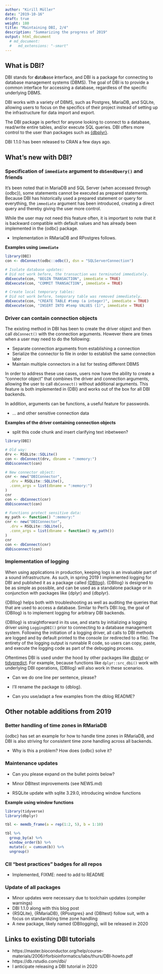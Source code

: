 ```yaml
---
author: "Kirill Müller"
date: "2019-10-16"
draft: true
weight: 180
title: "Maintaining DBI, 2/4"
description: "Summarizing the progress of 2019"
output: html_document 
  # md_document:
  #   md_extensions: "-smart"
---
```

<!-- +++ -->
<!-- author = "Kirill Müller" -->
<!-- date = "2019-10-16" -->
<!-- draft = true -->
<!-- weight = 180 -->
<!-- title = "Maintaining DBI, 2/4" -->
<!-- description = "Summarizing the progress of 2019" -->
<!-- +++ -->


## What is DBI?

DBI stands for **d**ata**b**ase **i**nterface, and DBI is a package for connecting to database management systems (DBMS).
The goal of DBI is to provide a common interface for accessing a database, regardless of the specific underlying DBMS.

DBI works with a variety of DBMS, such as Postgres, MariaDB, and SQLite, allowing users to focus on the specifics of their project instead of setting up the infrastructure for data import and export.

The DBI package is perfect for anyone looking to connect to a database, read/write entire tables, and/or execute SQL queries.
DBI offers more control to the user than packages such as [{dbplyr}](https://dbplyr.tidyverse.org/).

DBI 1.1.0 has been released to CRAN a few days ago.


## What's new with DBI?

### Specification of `immediate` argument to `dbSendQuery()` and friends

It's been noted that in MariaDB and SQL Server (when accessed through {odbc}), some statements cannot be executed as prepared statements.
Because DBI has historically used a prepared statement or query for everything, the `immediate` argument has been introduced, creating a direct query and thereby giving the user more control.

While the user may not need this feature often, it is important to note that it is backward compatible with default values and has already been implemented in the {odbc} package.


- Implementation in RMariaDB and RPostgres follows.

**Examples using `immediate`**

```r
library(DBI)
con <- dbConnect(odbc::odbc(), dsn = "SQLServerConnection")

# Isolate database updates:
# Did not work before, the transaction was terminated immediately.
dbExecute(con, "BEGIN TRANSACTION", immediate = TRUE)
dbExecute(con, "COMMIT TRANSACTION", immediate = TRUE)

# Create local temporary tables:
# Did not work before, temporary table was removed immediately.
dbExecute(con, "CREATE TABLE #temp (a integer)", immediate = TRUE)
dbExecute(con, "INSERT INTO #temp VALUES (1)", immediate = TRUE)
```

### Driver can contain connection objects

The existing method in DBI has been to create the driver object and then call `dbConnect()` with the connection arguments.
However there are times when a user may need to do the following:  

* Separate connection arguments from establishing a connection
* Serialize the connector to file in order to establish the same connection later
* Maintain multiple connectors in a list for testing different DBMS

In order to address these use cases, users now have the ability to create a "connector object" that combines the driver and connection arguments, allowing the user to call `dbConnect()` without additional arguments.
This feature is both implemented in {DBI} and works out of the box for all DBI backends.

In addition, arguments can be functions, a useful feature for passwords.

- ... and other sensitive connection data

**Examples of the driver containing connection objects**

- split this code chunk and insert clarifying text inbetween?

```r
library(DBI)

# Old way:
drv <- RSQLite::SQLite()
con <- dbConnect(drv, dbname = ":memory:")
dbDisconnect(con)

# New connector object:
cnr <- new("DBIConnector",
  .drv = RSQLite::SQLite(),
  .conn_args = list(dbname = ":memory:")
)
cnr
con <- dbConnect(cnr)
dbDisconnect(con)

# Functions protect sensitive data:
my_path <- function() ":memory:"
cnr <- new("DBIConnector",
  .drv = RSQLite::SQLite(),
  .conn_args = list(dbname = function() my_path())
)
cnr
con <- dbConnect(cnr)
dbDisconnect(con)
```


### Implementation of logging

When using applications in production, keeping logs is an invaluable part of a sound infrastructure.
As such, in spring 2019 I implemented logging for DBI and published it as a package called [{DBIlog}](https://github.com/krlmlr/DBIlog).
{DBIlog} is designed to be as simple as possible, and can be used as a standalone package or in conjunction with packages like {dplyr} and {dbplyr}.

{DBIlog} helps both with troubleshooting as well as auditing the queries that that are used to access a database.
Similar to Perl's DBI::log, the goal of {DBIlog} is to implement logging for arbitrary DBI backends.

{DBIlog} is straightforward in its use, and starts by initializing a logging driver using `LoggingDBI()` prior to connecting to a database management system.
Following the initiation of a logging driver, all calls to DBI methods are logged and by default printed to the console (or redirected to a file).
The entirety of the logging output is runnable R code, so users can copy, paste, and execute the logging code as part of the debugging process.

Oftentimes DBI is used under the hood by other packages like [dbplyr](https://dbplyr.tidyverse.org/) or [tidypredict](https://tidymodels.github.io/tidypredict/).
For example, because functions like `dplyr::src_dbi()` work with underlying DBI operations, {DBIlog} will also work in these scenarios.

- Can we do one line per sentence, please?

- I'll rename the package to {dblog}.

- Can you use/adapt a few examples from the dblog README?


## Other notable additions from 2019

### Better handling of time zones in RMariaDB

{odbc} has set an example for how to handle time zones in RMariaDB, and DBI is also striving for consistent time zone handling across all backends.

- Why is this a problem? How does {odbc} solve it?

### Maintenance updates

- Can you please expand on the bullet points below?

- Minor DBItest improvements (see NEWS.md)

- RSQLite update with sqlite 3.29.0, introducing window functions

**Example using window functions**

```r
library(tidyverse)
library(dbplyr)
```

```r
tbl <- memdb_frame(a = rep(1:2, 5), b = 1:10)

tbl %>% 
  group_by(a) %>%
  window_order(b) %>% 
  mutate(c = cumsum(b)) %>% 
  ungroup()
```


### CII "best practices" badges for all repos

- Implemented, FIXME: need to add to README

### Update of all packages

- Minor updates were necessary due to toolchain updates (compiler warnings)
- DBI 1.1.0 along with this blog post
- {RSQLite}, {RMariaDB}, {RPostgres} and {DBItest} follow suit, with a focus on standardizing time zone handling
- A new package, likely named {DBIlogging}, will be released in 2020 

## Links to existing DBI tutorials

- https://master.bioconductor.org/help/course-materials/2006/rforbioinformatics/labs/thurs/DBI-howto.pdf
- https://db.rstudio.com/dbi/
- I anticipate releasing a DBI tutorial in 2020
